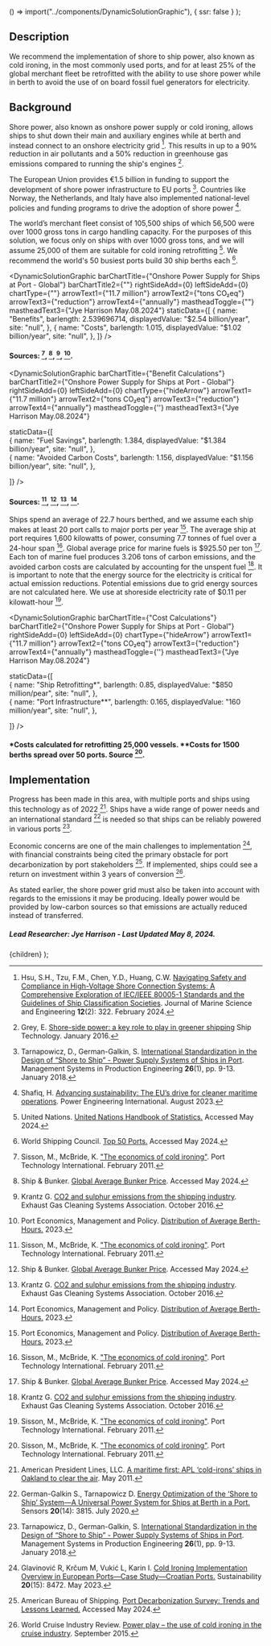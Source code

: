 

  () => import("../components/DynamicSolutionGraphic"),
  { ssr: false }
);


## Description

We recommend the implementation of shore to ship power, also known as cold ironing, in the most commonly used ports, and for at least 25% of the global merchant fleet be retrofitted with the ability to use shore power while in berth to avoid the use of on board fossil fuel generators for electricity.

## Background

Shore power, also known as onshore power supply or cold ironing, allows ships to shut down their main and auxiliary engines while at berth and instead connect to an onshore electricity grid [^"1"]. This results in up to a 90% reduction in air pollutants and a 50% reduction in greenhouse gas emissions compared to running the ship's engines [^"2"].

The European Union provides €1.5 billion in funding to support the development of shore power infrastructure to EU ports [^"4"]. Countries like Norway, the Netherlands, and Italy have also implemented national-level policies and funding programs to drive the adoption of shore power [^"3"].

The world’s merchant fleet consist of 105,500 ships of which 56,500 were over 1000 gross tons in cargo handling capacity. For the purposes of this solution, we focus only on ships with over 1000 gross tons, and we will assume 25,000 of them are suitable for cold ironing retrofitting [^"17"]. We recommend the world's 50 busiest ports build 30 ship berths each [^"21"].

<DynamicSolutionGraphic
  barChartTitle={"Onshore Power Supply for Ships at Port - Global"}
  barChartTitle2={""}
  rightSideAdd={0}
  leftSideAdd={0}
  chartType={""}
  arrowText1={"11.7 million"}
  arrowText2={"tons CO₂eq"}
  arrowText3={"reduction"}
  arrowText4={"annually"}
  mastheadToggle={""}
  mastheadText3={"Jye Harrison May.08.2024"}
  staticData={[
    {
      name: "Benefits",
      barlength: 2.539696714,
      displayedValue: "$2.54 billion/year",
      site: "null",
    },
    {
      name: "Costs",
      barlength: 1.015,
      displayedValue: "$1.02 billion/year",
      site: "null",
    },
  ]}
/>
#### Sources: [^"16"], [^"19"], [^"20"], [^"18"].

<DynamicSolutionGraphic
  barChartTitle={"Benefit Calculations"}
  barChartTitle2={"Onshore Power Supply for Ships at Port - Global"}
  rightSideAdd={0}
  leftSideAdd={0}
  chartType={"hideArrow"}
  arrowText1={"11.7 million"}
  arrowText2={"tons CO₂eq"}
  arrowText3={"reduction"}
  arrowText4={"annually"}
  mastheadToggle={''}
  mastheadText3={"Jye Harrison May.08.2024"}
  
  
  staticData={[  
    {
      name: "Fuel Savings",
      barlength: 1.384,
      displayedValue: "$1.384 billion/year",
      site: "null",
    },    
    {
      name: "Avoided Carbon Costs",
      barlength: 1.156,
      displayedValue: "$1.156 billion/year",
      site: "null",
    },

]}
/>

#### Sources: [^"16"], [^"19"], [^"20"], [^"18"].

Ships spend an average of 22.7 hours berthed, and we assume each ship makes at least 20 port calls to major ports per year [^"18"]. The average ship at port requires 1,600 kilowatts of power, consuming 7.7 tonnes of fuel over a 24-hour span [^"16"]. Global average price for marine fuels is $925.50 per ton [^"19"]. Each ton of marine fuel produces 3.206 tons of carbon emissions, and the avoided carbon costs are calculated by accounting for the unspent fuel [^"20"]. It is important to note that the energy source for the electricity is critical for actual emission reductions. Potential emissions due to grid energy sources are not calculated here. We use at shoreside electricity rate of $0.11 per kilowatt-hour [^"16"].

<DynamicSolutionGraphic
  barChartTitle={"Cost Calculations"}
  barChartTitle2={"Onshore Power Supply for Ships at Port - Global"}
  rightSideAdd={0}
  leftSideAdd={0}
  chartType={"hideArrow"}
  arrowText1={"11.7 million"}
  arrowText2={"tons CO₂eq"}
  arrowText3={"reduction"}
  arrowText4={"annually"}
  mastheadToggle={''}
  mastheadText3={"Jye Harrison May.08.2024"}
  
  
  staticData={[   
    {
      name: "Ship Retrofitting*",
      barlength: 0.85,
      displayedValue: "$850 million/pear",
      site: "null",
    },      
    {
      name: "Port Infrastructure**",
      barlength: 0.165,
      displayedValue: "160 million/year",
      site: "null",
    },

]}
/>

#### \*Costs calculated for retrofitting 25,000 vessels. \*\*Costs for 1500 berths spread over 50 ports. Source [^"16"].

## Implementation

Progress has been made in this area, with multiple ports and ships using this technology as of 2022 [^"12"]. Ships have a wide range of power needs and an international standard [^"7"] is needed so that ships can be reliably powered in various ports [^"4"].

Economic concerns are one of the main challenges to implementation [^"11"], with financial constraints being cited the primary obstacle for port decarbonization by port stakeholders [^"15"]. If implemented, ships could see a return on investment within 3 years of conversion [^"14"].

As stated earlier, the shore power grid must also be taken into account with regards to the emissions it may be producing. Ideally power would be provided by low-carbon sources so that emissions are actually reduced instead of transferred.

##### Lead Researcher: Jye Harrison - Last Updated May 8, 2024.

[^"1"]: Hsu, S.H., Tzu, F.M., Chen, Y.D., Huang, C.W. [Navigating Safety and Compliance in High-Voltage Shore Connection Systems: A Comprehensive Exploration of IEC/IEEE 80005-1 Standards and the Guidelines of Ship Classification Societies](http://dx.doi.org/10.3390/jmse12020322). Journal of Marine Science and Engineering **12**(2): 322. February 2024.
[^"2"]: Grey, E. [Shore-side power: a key role to play in greener shipping](https://www.ship-technology.com/features/featureshore-side-power-a-key-role-to-play-in-greener-shipping-4750332/) Ship Technology. January 2016.
[^"3"]: Shafiq, H. [Advancing sustainability: The EU’s drive for cleaner maritime operations](https://www.powerengineeringint.com/emissions-environment/shore-to-ship-power-systems-eu-drive-for-cleaner-maritime-operations/). Power Engineering International. August 2023.
[^"4"]: Tarnapowicz, D., German-Galkin, S. [International Standardization in the Design of “Shore to Ship” - Power Supply Systems of Ships in Port](http://dx.doi.org/10.2478/mspe-2018-0001). Management Systems in Production Engineering **26**(1), pp. 9-13. January 2018.
[^"5"]: [On Estimating the Port Power Demands for Cold Ironing Applications | IEEE Conference Publication]()
[^"6"]: [Multi-agent system-based polymorphic distributed energy management for ships entering and leaving ports considering computing power resources]()
[^"7"]: German-Galkin S., Tarnapowicz D. [Energy Optimization of the ‘Shore to Ship’ System—A Universal Power System for Ships at Berth in a Port.](https://doi.org/10.3390/s20143815) Sensors **20**(14): 3815. July 2020.
[^"8"]: [https://jshippingandtrade.springeropen.com/articles/10.1186/s41072-022-00119-4](https://jshippingandtrade.springeropen.com/articles/10.1186/s41072-022-00119-4)
[^"9"]: [Cold Ironing: Socio-Economic Analysis in the Port of Genoa](https://www.semanticscholar.org/paper/Cold-Ironing%3A-Socio-Economic-Analysis-in-the-Port-Canepa-Ballini/7315b5c8467e6a11856d31c37e4b8f96e36da5bf)
[^"10"]: [(PDF) Comparative study of alternative marine power (cold ironing) application as an air pollution mitigation technology in Nigeria seaports | Chinedum Onyemechi - Academia.edu](https://www.academia.edu/89266332/Comparative_study_of_alternative_marine_power_cold_ironing_application_as_an_air_pollution_mitigation_technology_in_Nigeria_seaports)
[^"11"]: Glavinović R, Krčum M, Vukić L, Karin I. [Cold Ironing Implementation Overview in European Ports—Case Study—Croatian Ports.](http://dx.doi.org/10.3390/su15118472) Sustainability **20**(15): 8472. May 2023.
[^"12"]: American President Lines, LLC. [A maritime first: APL ‘cold-irons’ ships in Oakland to clear the air](https://www.apl.com/news/679/a-maritime-first-apl-cold-irons-ships-in-oakland-to-clear-the-air). May 2011.
[^"13"]: [Optimal Configuration and Sizing of Seaport Microgrids including Renewable Energy and Cold Ironing—The Port of Aalborg Case Study](https://www.mdpi.com/1996-1073/15/2/431)
[^"14"]: World Cruise Industry Review. [Power play – the use of cold ironing in the cruise industry](https://www.worldcruiseindustryreview.com/features/featurepower-play-the-use-of-cold-ironing-in-the-cruise-industry-4679571/). September 2015.
[^"15"]: American Bureau of Shipping. [Port Decarbonization Survey: Trends and Lessons Learned.](https://ww2.eagle.org/en/publication-flip/ABS-AAPA.html) Accessed May 2024.
[^"16"]: Sisson, M., McBride, K. ["The economics of cold ironing"](https://www.porttechnology.org/technical-papers/the_economics_of_cold_ironing/). Port Technology International. February 2011.
[^"17"]: United Nations. [United Nations Handbook of Statistics.](https://hbs.unctad.org/merchant-fleet/) Accessed May 2024.
[^"18"]: Port Economics, Management and Policy. [Distribution of Average Berth-Hours.](https://porteconomicsmanagement.org/pemp/contents/part6/port-efficiency/distribution-average-berth-hours/) 2023.
[^"19"]: Ship & Bunker. [Global Average Bunker Price](https://shipandbunker.com/prices/av/global/av-glb-global-average-bunker-price). Accessed May 2024.
[^"20"]: Krantz G. [CO2 and sulphur emissions from the shipping industry](https://www.egcsa.com/wp-content/uploads/CO2-and-sulphur-emissions-from-the-shipping-industry.pdf). Exhaust Gas Cleaning Systems Association. October 2016.
[^"21"]: World Shipping Council. [Top 50 Ports.](https://www.worldshipping.org/top-50-ports) Accessed May 2024.

  <SolutionDropdown problem={problem} solution={solution}>
    {children}
  </SolutionDropdown>
);
